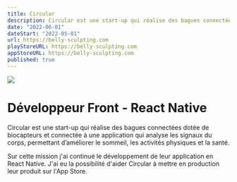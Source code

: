 ```yaml
---
title: Circular
description: Circular est une start-up qui réalise des bagues connectées
date: "2022-06-01"
dateStart: "2022-05-01"
url: https://belly-sculpting.com
playStoreURL: https://belly-sculpting.com
appStoreURL: https://belly-sculpting.com
published: true
---
```



[![](https://dam.malt.com/6f6fd7c2-49d4-407d-8d71-4b1f527af459)](https://belly-sculpting.com)

# Développeur Front - React Native

Circular est une start-up qui réalise des bagues connectées dotée de biocapteurs et connectée à une application qui analyse les signaux du corps, permettant d’améliorer le sommeil, les activités physiques et la santé.

Sur cette mission j'ai continué le développement de leur application en React Native. J'ai eu la possibilité d'aider Circular à mettre en production leur produit sur l'App Store.

